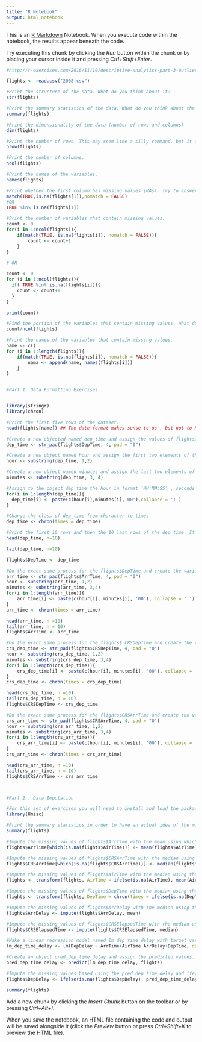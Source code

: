 ```yaml
---
title: "R Notebook"
output: html_notebook
---
```


This is an [R Markdown](http://rmarkdown.rstudio.com) Notebook. When you execute code within the notebook, the results appear beneath the code. 

Try executing this chunk by clicking the *Run* button within the chunk or by placing your cursor inside it and pressing *Ctrl+Shift+Enter*. 

```r

#http://r-exercises.com/2016/11/10/descriptive-analytics-part-3-outlier-treatment/

flights <- read.csv("2008.csv")

#Print the structure of the data. What do you think about it?
str(flights)

#Print the summary statistics of the data. What do you think about the values? (format, consistency, completeness)
summary(flights)

#Print the dimensionality of the data (number of rows and columns)
dim(flights)

#Print the number of rows. This may seem like a silly command, but it is quite useful for loops and if statements.
nrow(flights)

#Print the number of columns.
ncol(flights)

#Print the names of the variables.
names(flights)

#Print whether the first column has missing values (NAs). Try to answer this question with two ways. Hint: %in%
match(TRUE,is.na(flights[1]),nomatch = FALSE)
#OR
TRUE %in% is.na(flights[1])

#Print the number of variables that contain missing values.
count <- 0
for(i in 1:ncol(flights)){
    if(match(TRUE, is.na(flights[i]), nomatch = FALSE)){
        count <- count+1
    }
}

# OR

count <- 0
for (i in 1:ncol(flights)){
  if( TRUE %in% is.na(flights[i])){
    count <- count+1
  }
}

print(count)

#Find the portion of the variables that contain missing values. What do you think about it?
count/ncol(flights)

#Print the names of the variables that contain missing values.
name <- c()
for (i in 1:length(flights)){
    if(match(TRUE, is.na(flights[i]), nomatch = FALSE)){
        nama <- append(name, names(flights[i]))
    }
}


#Part 1: Data Formatting Exercises


library(stringr)
library(chron)

#Print the first five rows of the dataset.
head(flights[name]) ## The date format makes sense to us , but not to R, if we just proceed to analysis without the data cleansing the result will make no sense or be quite biased.

#Create a new objected named dep_time and assign the values of flights$DepTime . If the value is less than 4 elements, fill make it a 4-element value with zeros. For example, 123 -> 0123.
dep_time <- str_pad(flights$DepTime, 4, pad = "0")

#Create a new object named hour and assign the first two elements of the dep_time object.
hour <- substring(dep_time, 1,2)

#Create a new object named minutes and assign the last two elements of the dep_time object.
minutes <- substring(dep_time, 3, 4)

#Assign to the object dep_time the hour in format ‘HH:MM:SS’ , seconds should be ‘00’ , we make this assumption for the sake of formatting.
for(i in 1:length(dep_time)){
  dep_time[i] <- paste(c(hour[i],minutes[i],'00'),collapse = ':')
}

#Change the class of dep_time from character to times.
dep_time <- chron(times = dep_time)

#Print the first 10 rows and then the 10 last rows of the dep_time. If the formatting of the object is ‘HH:MM:SS’(as it should) then assign the dep_time to flights$DepTime
head(dep_time, n=10)

tail(dep_time, n=10)

flights$DepTime <- dep_time

#Do the exact same process for the flights$DepTime and create the variable arr_time
arr_time <- str_pad(flights$ArrTime, 4, pad = "0")
hour <- substring(arr_time, 1,2)
minutes <- substring(arr_time, 3,4)
for(i in 1:length(arr_time)){
    arr_time[i] <- paste(c(hour[i], minutes[i], '00'), collapse = ':')
}
arr_time <- chron(times = arr_time)

head(arr_time, n =10)
tail(arr_time, n = 10)
flights$ArrTime <- arr_time

#Do the exact same process for the flights$ CRSDepTime and create the variable crs_dep_time
crs_dep_time <- str_pad(flights$CRSDepTime, 4, pad = "0")
hour <- substring(crs_dep_time, 1,2)
minutes <- substring(crs_dep_time, 3,4)
for(i in 1:length(crs_dep_time)){
    crs_dep_time[i] <- paste(c(hour[i], minutes[i], '00'), collapse = ':')
}
crs_dep_time <- chron(times = crs_dep_time)

head(crs_dep_time, n =10)
tail(crs_dep_time, n = 10)
flights$CRSDepTime <- crs_dep_time

#Do the exact same process for the flights$CRSArrTime and create the variable crs_arr_time.
crs_arr_time <- str_pad(flights$CRSArrTime, 4, pad = "0")
hour <- substring(crs_arr_time, 1,2)
minutes <- substring(crs_arr_time, 3,4)
for(i in 1:length(crs_arr_time)){
    crs_arr_time[i] <- paste(c(hour[i], minutes[i], '00'), collapse = ':')
}
crs_arr_time <- chron(times = crs_arr_time)

head(crs_arr_time, n =10)
tail(crs_arr_time, n = 10)
flights$CRSArrTime <- crs_arr_time



#Part 2 : Data Imputation

#For this set of exercises you will need to install and load the package Hmisc.
library(Hmisc)

#Print the summary statistics in order to have an actual idea of the missing values.
summary(flights)

#Impute the missing values of flights$ArrTime with the mean using which.
flights$ArrTime[which(is.na(flights$AirTime))] <- mean(flights$AirTime)

#Impute the missing values of flights$CRSArrTime with the median using which.
flights$CRSArrTime[which(is.na(flights$CRSArrTime))] <- median(flights$CRSArrTime, na.rm = TRUE)

#Impute the missing values of flights$AirTime with the median using the transform operator.
flights <- transform(flights, AirTime = ifelse(is.na(AirTime), mean(AirTime, na.rm = TRUE), AirTime))

#Impute the missing values of flights$DepTime with the median using the transform operator. Note: mind the data formatting .
flights <- transform(flights, DepTime = chron(times = ifelse(is.na(DepTime), mean(DepTime, na.rm = TRUE), DepTime)))

#Impute the missing values of flights$ArrDelay with the median using the impute operator.
flights$ArrDelay <- impute(flights$ArrDelay, mean)

#Impute the missing values of flights$CRSElapsedTime with the median using the impute operator.
flights$CRSElapsedTime <- impute(flights$CRSElapsedTime, median)

#Make a linear regression model named lm_dep_time_delay with target variable flights$DepDelay and independent variables : flights$ArrTime, flights$AirTime, flights$ArrDelay, flights$DepTime.
lm_dep_time_delay <- lm(DepDelay ~ ArrTime+AirTime+ArrDelay+DepTime, data = flights)

#Create an object pred_dep_time_delay and assign the predicted values.
pred_dep_time_delay <- predict(lm_dep_time_delay, flights)

#Impute the missing values based using the pred_dep_time_delay and ifelse function. Print the summary statistics to see the changes that you made.
flights$DepDelay <- ifelse(is.na(flights$DepDelay), pred_dep_time_delay, flights$DepDelay)

summary(flights)

```

Add a new chunk by clicking the *Insert Chunk* button on the toolbar or by pressing *Ctrl+Alt+I*.

When you save the notebook, an HTML file containing the code and output will be saved alongside it (click the *Preview* button or press *Ctrl+Shift+K* to preview the HTML file).
